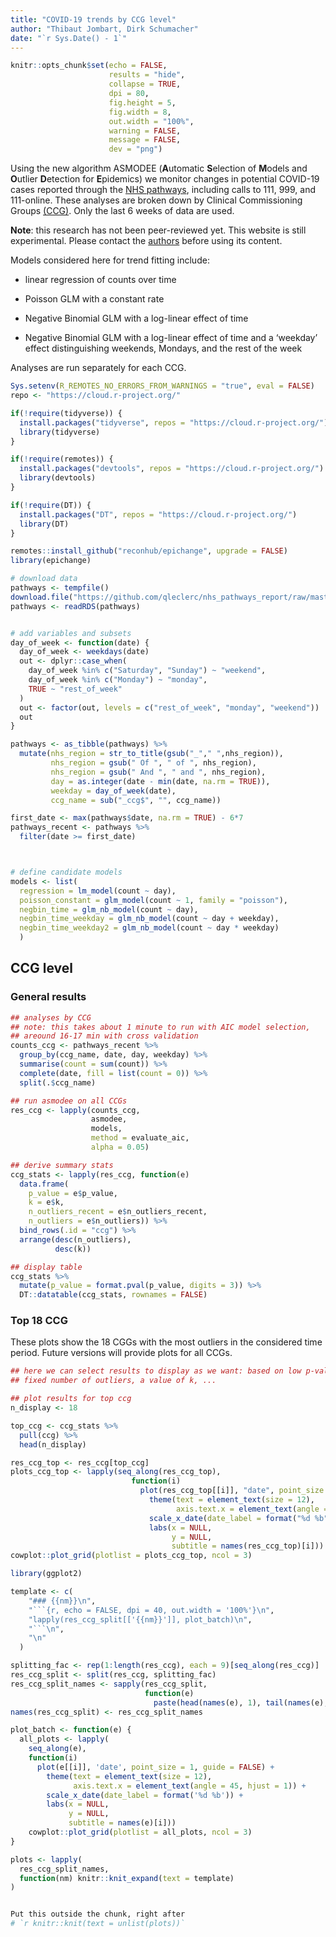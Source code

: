 ```yaml
---
title: "COVID-19 trends by CCG level"
author: "Thibaut Jombart, Dirk Schumacher"
date: "`r Sys.Date() - 1`"
---
```


```r
knitr::opts_chunk$set(echo = FALSE,
                      results = "hide",
                      collapse = TRUE,
                      dpi = 80,
                      fig.height = 5,
                      fig.width = 8,
                      out.width = "100%",
                      warning = FALSE,
                      message = FALSE,
                      dev = "png")
```

Using the new algorithm ASMODEE (**A**utomatic **S**election of **M**odels and
**O**utlier **D**etection for **E**pidemics) we monitor changes in potential
COVID-19 cases reported through the [NHS
pathways](https://digital.nhs.uk/dashboards/nhs-pathways), including calls to
111, 999, and 111-online. These analyses are broken down by Clinical
Commissioning Groups [(CCG)](https://www.england.nhs.uk/ccgs/). Only the last 6
weeks of data are used.

**Note**: this research has not been peer-reviewed yet. This website is still
experimental. Please contact the <a
href="mailto:thibautjombart@gmail.com">authors</a> before using its content.


Models considered here for trend fitting include:

* linear regression of counts over time

* Poisson GLM with a constant rate

* Negative Binomial GLM with a log-linear effect of time

* Negative Binomial GLM with a log-linear effect of time and a 'weekday' effect
distinguishing weekends, Mondays, and the rest of the week

Analyses are run separately for each CCG.


```r

Sys.setenv(R_REMOTES_NO_ERRORS_FROM_WARNINGS = "true", eval = FALSE)
repo <- "https://cloud.r-project.org/"

if(!require(tidyverse)) {
  install.packages("tidyverse", repos = "https://cloud.r-project.org/")
  library(tidyverse)
}

if(!require(remotes)) {
  install.packages("devtools", repos = "https://cloud.r-project.org/")
  library(devtools)
}

if(!require(DT)) {
  install.packages("DT", repos = "https://cloud.r-project.org/")
  library(DT)
}

remotes::install_github("reconhub/epichange", upgrade = FALSE)
library(epichange)

```



```r

# download data
pathways <- tempfile()
download.file("https://github.com/qleclerc/nhs_pathways_report/raw/master/data/rds/pathways_latest.rds", pathways)
pathways <- readRDS(pathways)


# add variables and subsets
day_of_week <- function(date) {
  day_of_week <- weekdays(date)
  out <- dplyr::case_when(
    day_of_week %in% c("Saturday", "Sunday") ~ "weekend",
    day_of_week %in% c("Monday") ~ "monday",
    TRUE ~ "rest_of_week"
  )
  out <- factor(out, levels = c("rest_of_week", "monday", "weekend"))
  out
}

pathways <- as_tibble(pathways) %>%
  mutate(nhs_region = str_to_title(gsub("_"," ",nhs_region)),
         nhs_region = gsub(" Of ", " of ", nhs_region),
         nhs_region = gsub(" And ", " and ", nhs_region),
         day = as.integer(date - min(date, na.rm = TRUE)),
         weekday = day_of_week(date),
         ccg_name = sub("_ccg$", "", ccg_name))

first_date <- max(pathways$date, na.rm = TRUE) - 6*7
pathways_recent <- pathways %>%
  filter(date >= first_date)



# define candidate models
models <- list(
  regression = lm_model(count ~ day),
  poisson_constant = glm_model(count ~ 1, family = "poisson"),
  negbin_time = glm_nb_model(count ~ day),
  negbin_time_weekday = glm_nb_model(count ~ day + weekday),
  negbin_time_weekday2 = glm_nb_model(count ~ day * weekday)
  )


```






## CCG level  {.tabset .tabset-fade .tabset-pills}

### General results

```r

## analyses by CCG
## note: this takes about 1 minute to run with AIC model selection,
## areound 16-17 min with cross validation
counts_ccg <- pathways_recent %>%
  group_by(ccg_name, date, day, weekday) %>%
  summarise(count = sum(count)) %>%
  complete(date, fill = list(count = 0)) %>% 
  split(.$ccg_name)

## run asmodee on all CCGs
res_ccg <- lapply(counts_ccg,
                  asmodee,
                  models,
                  method = evaluate_aic,
                  alpha = 0.05)

## derive summary stats
ccg_stats <- lapply(res_ccg, function(e)
  data.frame(
    p_value = e$p_value,
    k = e$k,
    n_outliers_recent = e$n_outliers_recent,
    n_outliers = e$n_outliers)) %>%
  bind_rows(.id = "ccg") %>%
  arrange(desc(n_outliers),
          desc(k))

```


```r

## display table
ccg_stats %>%
  mutate(p_value = format.pval(p_value, digits = 3)) %>% 
  DT::datatable(ccg_stats, rownames = FALSE)

```




### Top 18 CCG

These plots show the 18 CGGs with the most outliers in the considered time
period. Future versions will provide plots for all CCGs.

```r


## here we can select results to display as we want: based on low p-values, a
## fixed number of outliers, a value of k, ...

## plot results for top ccg
n_display <- 18

top_ccg <- ccg_stats %>%
  pull(ccg) %>%
  head(n_display)

res_ccg_top <- res_ccg[top_ccg]
plots_ccg_top <- lapply(seq_along(res_ccg_top),
                           function(i)
                             plot(res_ccg_top[[i]], "date", point_size = 1, guide = FALSE) +
                               theme(text = element_text(size = 12),
                                     axis.text.x = element_text(angle = 45, hjust = 1)) +
                               scale_x_date(date_label = format("%d %b")) +
                               labs(x = NULL,
                                    y = NULL,
                                    subtitle = names(res_ccg_top)[i]))
cowplot::plot_grid(plotlist = plots_ccg_top, ncol = 3)

```





```r
library(ggplot2)

template <- c(
    "### {{nm}}\n",
    "```{r, echo = FALSE, dpi = 40, out.width = '100%'}\n",
    "lapply(res_ccg_split[['{{nm}}']], plot_batch)\n",
    "```\n",
    "\n"
  )

splitting_fac <- rep(1:length(res_ccg), each = 9)[seq_along(res_ccg)]
res_ccg_split <- split(res_ccg, splitting_fac)
res_ccg_split_names <- sapply(res_ccg_split,
                              function(e)
                                paste(head(names(e), 1), tail(names(e), 1), sep = "_"))
names(res_ccg_split) <- res_ccg_split_names

plot_batch <- function(e) {
  all_plots <- lapply(
    seq_along(e),
    function(i)
      plot(e[[i]], 'date', point_size = 1, guide = FALSE) +
        theme(text = element_text(size = 12),
              axis.text.x = element_text(angle = 45, hjust = 1)) +
        scale_x_date(date_label = format('%d %b')) +
        labs(x = NULL,
             y = NULL,
             subtitle = names(e)[i]))
    cowplot::plot_grid(plotlist = all_plots, ncol = 3)
}

plots <- lapply(
  res_ccg_split_names,
  function(nm) knitr::knit_expand(text = template)
)


Put this outside the chunk, right after
# `r knitr::knit(text = unlist(plots))`

```

